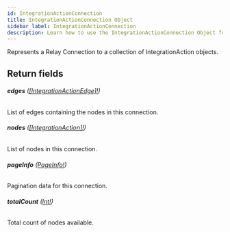 ```yaml
---
id: IntegrationActionConnection
title: IntegrationActionConnection Object
sidebar_label: IntegrationActionConnection
description: Learn how to use the IntegrationActionConnection Object for Builder's API.
---
```


Represents a Relay Connection to a collection of IntegrationAction objects.

## Return fields

###### <b>edges</b> ([[IntegrationActionEdge]!](/composer/builder/api/schema/object/IntegrationActionEdge.mdx))

List of edges containing the nodes in this connection.

###### <b>nodes</b> ([[IntegrationAction]!](/composer/builder/api/schema/object/IntegrationAction.mdx))

List of nodes in this connection.

###### <b>pageInfo</b> ([PageInfo!](/composer/builder/api/schema/object/PageInfo.mdx))

Pagination data for this connection.

###### <b>totalCount</b> ([Int!](/composer/builder/api/schema/scalar/Int.mdx))

Total count of nodes available.
